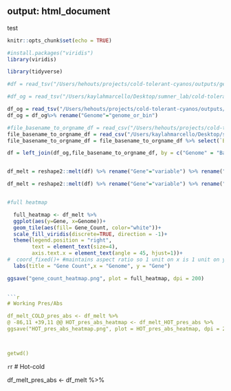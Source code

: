 output: html_document
---
test
```r
knitr::opts_chunk$set(echo = TRUE)

#install.packages("viridis")
library(viridis)

library(tidyverse)

#df = read_tsv("/Users/hehouts/projects/cold-tolerant-cyanos/outputs/gene-hits/gene_hit_matrix_output.tsv")

#df_og = read_tsv("/Users/kaylahmarcello/Desktop/sumner_lab/cold-tolerant-cyanos/outputs/gene-hits/gene_hit_matrix_output.tsv")

df_og = read_tsv("/Users/hehouts/projects/cold-tolerant-cyanos/outputs/gene-hits/gene_hit_matrix_output.tsv")
df_og = df_og%>% rename("Genome"="genome_or_bin")

#file_basename_to_orgname_df = read_csv("/Users/hehouts/projects/cold-tolerant-cyanos/R/genome-filename-to-basename.csv")
file_basename_to_orgname_df = read_csv("/Users/kaylahmarcello/Desktop/sumner_lab/cold-tolerant-cyanos/R/anvio-filename-organismname.csv")
file_basename_to_orgname_df = file_basename_to_orgname_df %>% select(`Base Name`, `Organism Name`, `Temp`) %>% rename(Name = `Organism Name`)

df = left_join(df_og,file_basename_to_orgname_df, by = c("Genome" = "Base Name")) %>% select(!Genome) %>% relocate("Name") %>% rename (Genome = "Name")


df_melt = reshape2::melt(df) %>% rename("Gene"="variable") %>% rename("Gene_Count"="value") %>%  mutate(Gene_Count = as.factor(Gene_Count))

df_melt = reshape2::melt(df) %>% rename("Gene"="variable") %>% rename("Gene_Count"="value") %>%  mutate(Gene_Count = as.factor(Gene_Count))



```




```r
#full heatmap

  full_heatmap <- df_melt %>%
  ggplot(aes(y=Gene, x=Genome))+
  geom_tile(aes(fill= Gene_Count, color="white"))+
  scale_fill_viridis(discrete=TRUE, direction = -1)+
  theme(legend.position = "right",
        text = element_text(size=4),
        axis.text.x = element_text(angle = 45, hjust=1))+
#  coord_fixed()+ #maintains aspect ratio so 1 unit on x is 1 unit on y
  labs(title = "Gene Count",x = "Genome", y = "Gene")

ggsave("gene_count_heatmap.png", plot = full_heatmap, dpi = 200)
  
```


```r
```r
# Working Pres/Abs

df_melt_COLD_pres_abs <- df_melt %>% 
@ -86,11 +39,11 @@ HOT_pres_abs_heatmap <- df_melt_HOT_pres_abs %>%
ggsave("HOT_pres_abs_heatmap.png", plot = HOT_pres_abs_heatmap, dpi = 200)



getwd()
```


```r
```r
# Hot-cold

df_melt_pres_abs <- df_melt %>% 